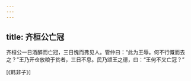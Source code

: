 ```yaml
---
---
---
```

title: 齐桓公亡冠
---




齐桓公一日酒醉而亡冠，三日愧而弗见人。管仲曰：“此为王辱。何不行慨而去之？”王乃开仓放粮于贫者，三日不息。民乃颂王之德，曰：“王何不又亡冠？”

[《韩非子》]